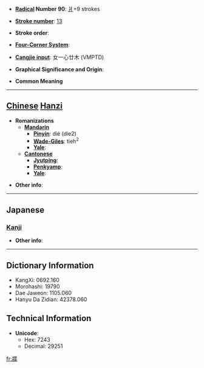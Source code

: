 * '''[[Wiktionary:Chinese radical index| Radical]] Number 90''': [[Wiktionary:Chinese radical index 爿|爿]]+9 strokes

* '''[[Wiktionary:Chinese total strokes index|Stroke number]]''': [[Wiktionary:Chinese total strokes index 13|13]]

* '''Stroke order''': 

* '''[[Wiktionary:Chinese four corner index|Four-Corner System]]''': 

* '''[[Wiktionary:Chinese Cangjie index|Cangjie input]]''': 女一心廿木 (VMPTD)

* '''Graphical Significance and Origin''': 

* '''Common Meaning'''

----

== [[Chinese]] [[Hanzi]] ==

* '''Romanizations'''
** '''[[Mandarin]]'''
*** '''[[Pinyin]]''': dié (die2)
*** '''[[Wade-Giles]]''': tieh<sup>2</sup>
*** '''[[Yale]]''': 
** '''[[Cantonese]]'''
*** '''[[Jyutping]]''':
*** '''[[Penkyamp]]''': 
*** '''[[Yale]]''': 

* '''Other info''': 

----

==Japanese==
===[[Kanji]]===
{{kanji|on readings=[[おうちょう]] (ōchou), [[よう]] (yō), [[しょう]] (shō), [[じ]] (ji)
|kun readings=[[ゆずりは]] (yuzuriha)
}}

* '''Other info''':  

----

== Dictionary Information ==

* KangXi: 0692.160
* Morohashi: 19790
* Dae Jaweon: 1105.060
* Hanyu Da Zidian: 42378.060

== Technical Information ==

* '''Unicode''':
** Hex: 7243
** Decimal: 29251

[[fr:牃]]